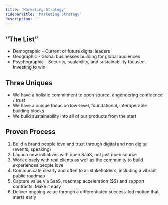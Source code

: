 ```yaml
---
title: 'Marketing Strategy'
sidebarTitle: 'Marketing Strategy'
description: ''
---
```

## “The List”

* Demographic - Current or future digital leaders
* Geographic - Global businesses building for global audiences
* Psychographic - Security, scalability, and sustainability focused. Investing to win

## Three Uniques

* We have a holistic commitment to open source, engendering confidence / trust
* We have a unique focus on low-level, foundational, interoperable building blocks
* We build sustainability into all of our products from the start

## Proven Process

1. Build a brand people love and trust through digital and non digital (events, speaking)
2. Launch new initiatives with open SaaS, not just open source
3. Work closely with real clients as well as the community to build experiences people love
4. Communicate clearly and often to all stakeholders, including a vibrant public roadmap
5. Capture value via SaaS, roadmap acceleration ($$) and support contracts. Make it easy
6. Deliver ongoing value through a differentiated success-led motion that starts early
